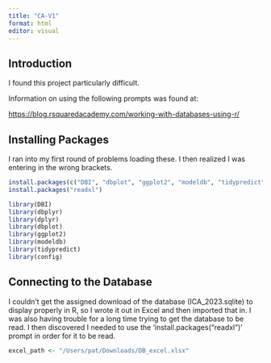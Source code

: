 ```yaml
---
title: "CA-V1"
format: html
editor: visual
---
```


## Introduction

I found this project particularly difficult.

Information on using the following prompts was found at:

<https://blog.rsquaredacademy.com/working-with-databases-using-r/>

## Installing Packages

I ran into my first round of problems loading these. I then realized I was entering in the wrong brackets.

```r
install.packages(c("DBI", "dbplot", "ggplot2", "modeldb", "tidypredict", "config"))
install.packages("readxl")

library(DBI)
library(dbplyr)
library(dplyr)
library(dbplot)
library(ggplot2)
library(modeldb)
library(tidypredict)
library(config)
```

## Connecting to the Database 

I couldn't get the assigned download of the database (ICA_2023.sqlite) to display properly in R, so I wrote it out in Excel and then imported that in. I was also having trouble for a long time trying to get the database to be read. I then discovered I needed to use the 'install.packages("readxl")' prompt in order for it to be read.

```r
excel_path <- "/Users/pat/Downloads/DB_excel.xlsx"

```
